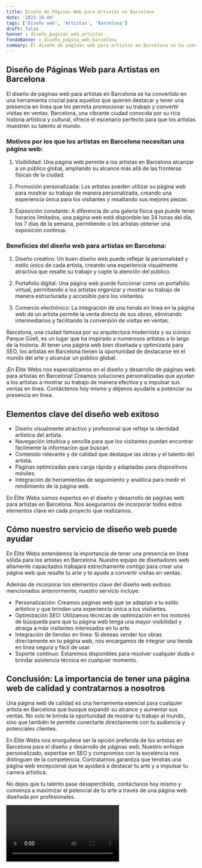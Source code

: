 ```yaml
---
title: Diseño de Páginas Web para Artistas en Barcelona
date: '2023-10-04'
tags: ['Diseño web', 'Artistas', 'Barcelona']
draft: false
banner : diseño_paginas_web_artistas
fondoBanner : diseño_pagina_web_barcelona
summary: El diseño de páginas web para artistas en Barcelona se ha convertido en una herramienta crucial para aquellos que quieren destacar y tener una presencia en línea que les permita promocionar su trabajo y convertir visitas en ventas. Barcelona, una vibrante ciudad conocida por su rica historia artística y cultural, ofrece el escenario perfecto para que los artistas muestren su talento al mundo.
---
```


## Diseño de Páginas Web para Artistas en Barcelona

El diseño de páginas web para artistas en Barcelona se ha convertido en una herramienta crucial para aquellos que quieren destacar y tener una presencia en línea que les permita promocionar su trabajo y convertir visitas en ventas. Barcelona, una vibrante ciudad conocida por su rica historia artística y cultural, ofrece el escenario perfecto para que los artistas muestren su talento al mundo.

### Motivos por los que los artistas en Barcelona necesitan una página web:

1. Visibilidad: Una página web permite a los artistas en Barcelona alcanzar a un público global, ampliando su alcance más allá de las fronteras físicas de la ciudad.

2. Promoción personalizada: Los artistas pueden utilizar su página web para mostrar su trabajo de manera personalizada, creando una experiencia única para los visitantes y resaltando sus mejores piezas.

3. Exposición constante: A diferencia de una galería física que puede tener horarios limitados, una página web está disponible las 24 horas del día, los 7 días de la semana, permitiendo a los artistas obtener una exposición continua.

### Beneficios del diseño web para artistas en Barcelona:

1. Diseño creativo: Un buen diseño web puede reflejar la personalidad y estilo único de cada artista, creando una experiencia visualmente atractiva que resalte su trabajo y capte la atención del público.

2. Portafolio digital: Una página web puede funcionar como un portafolio virtual, permitiendo a los artistas organizar y mostrar su trabajo de manera estructurada y accesible para los visitantes.

3. Comercio electrónico: La integración de una tienda en línea en la página web de un artista permite la venta directa de sus obras, eliminando intermediarios y facilitando la conversión de visitas en ventas.

Barcelona, una ciudad famosa por su arquitectura modernista y su icónico Parque Güell, es un lugar que ha inspirado a numerosos artistas a lo largo de la historia. Al tener una página web bien diseñada y optimizada para SEO, los artistas en Barcelona tienen la oportunidad de destacarse en el mundo del arte y alcanzar un público global.

¡En Élite Webs nos especializamos en el diseño y desarrollo de páginas web para artistas en Barcelona! Creamos soluciones personalizadas que ayudan a los artistas a mostrar su trabajo de manera efectiva y a impulsar sus ventas en línea. Contáctenos hoy mismo y déjenos ayudarle a potenciar su presencia en línea.

<GifSeo />

<Cta />

## Elementos clave del diseño web exitoso

- Diseño visualmente atractivo y profesional que refleje la identidad artística del artista.
- Navegación intuitiva y sencilla para que los visitantes puedan encontrar fácilmente la información que buscan.
- Contenido relevante y de calidad que destaque las obras y el talento del artista.
- Páginas optimizadas para carga rápida y adaptadas para dispositivos móviles.
- Integración de herramientas de seguimiento y analítica para medir el rendimiento de la página web.

En Élite Webs somos expertos en el diseño y desarrollo de páginas web para artistas en Barcelona. Nos aseguramos de incorporar todos estos elementos clave en cada proyecto que realizamos.

## Cómo nuestro servicio de diseño web puede ayudar

En Élite Webs entendemos la importancia de tener una presencia en línea sólida para los artistas en Barcelona. Nuestro equipo de diseñadores web altamente capacitados trabajará estrechamente contigo para crear una página web que resalte tu arte y te ayude a convertir visitas en ventas.

Además de incorporar los elementos clave del diseño web exitoso mencionados anteriormente, nuestro servicio incluye:

- Personalización: Creamos páginas web que se adaptan a tu estilo artístico y que brindan una experiencia única a tus visitantes.
- Optimización SEO: Utilizamos técnicas de optimización en los motores de búsqueda para que tu página web tenga una mayor visibilidad y atraiga a más visitantes interesados en tu arte.
- Integración de tiendas en línea: Si deseas vender tus obras directamente en tu página web, nos encargamos de integrar una tienda en línea segura y fácil de usar.
- Soporte continuo: Estaremos disponibles para resolver cualquier duda o brindar asistencia técnica en cualquier momento.

## Conclusión: La importancia de tener una página web de calidad y contratarnos a nosotros

Una página web de calidad es una herramienta esencial para cualquier artista en Barcelona que busque expandir su alcance y aumentar sus ventas. No solo te brinda la oportunidad de mostrar tu trabajo al mundo, sino que también te permite conectarte directamente con tu audiencia y potenciales clientes.

En Élite Webs nos enorgullece ser la opción preferida de los artistas en Barcelona para el diseño y desarrollo de páginas web. Nuestro enfoque personalizado, expertise en SEO y compromiso con la excelencia nos distinguen de la competencia. Contratarnos garantiza que tendrás una página web excepcional que te ayudará a destacar tu arte y a impulsar tu carrera artística.

No dejes que tu talento pase desapercibido, contáctanos hoy mismo y comienza a maximizar el potencial de tu arte a través de una página web diseñada por profesionales.

<Video />

<CtaBot job='Artistas' city='Barcelona'/>

<Gmaps query='Barcelona+españa+maps' />
